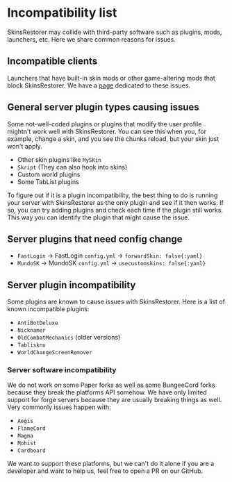 # Incompatibility list

SkinsRestorer may collide with third-party software such as plugins, mods, launchers, etc.
Here we share common reasons for issues.

## Incompatible clients

Launchers that have built-in skin mods or other game-altering mods that block SkinsRestorer.
We have a [page](/docs/troubleshooting/launcher-issues) dedicated to these issues.

## General server plugin types causing issues

Some not-well-coded plugins or plugins that modify the user profile mightn't work well with SkinsRestorer.
You can see this when you, for example, change a skin, and you see the chunks reload, but your skin just won't apply.

* Other skin plugins like `MySKin`
* `Skript` (They can also hook into skins)
* Custom world plugins
* Some TabList plugins

To figure out if it is a plugin incompatibility,
the best thing to do is running your server with SkinsRestorer as the only plugin
and see if it then works.
If so, you can try adding plugins and check each time if the plugin still works.
This way you can identify the plugin that might cause the issue.

## Server plugins that need config change

* `FastLogin` -> FastLogin `config.yml` -> `forwardSkin: false{:yaml}`
* `MundoSK` -> MundoSK `config.yml` -> `usecustomskins: false{:yaml}`

## Server plugin incompatibility

Some plugins are known to cause issues with SkinsRestorer. Here is a list of known incompatible plugins:

* `AntiBotDeluxe`
* `Nicknamer`
* `OldCombatMechanics` (older versions)
* `Tablisknu`
* `WorldChangeScreenRemover`

### Server software incompatibility

We do not work on some Paper forks as well as some BungeeCord forks because they break the platforms API somehow.
We have only limited support for forge servers because they are usually breaking things as well.
Very commonly issues happen with:

- `Aegis`
- `FlameCord`
- `Magma`
- `Mohist`
- `Cardboard`

We want to support these platforms, but we can't do it alone if you are a developer and want to help us,
feel free to open a PR on our GitHub.

